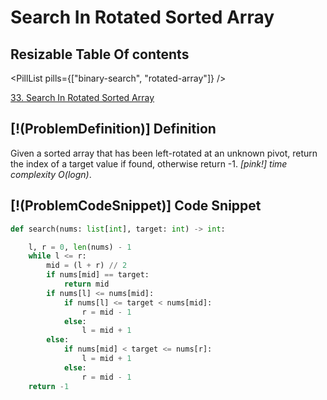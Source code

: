 # Search In Rotated Sorted Array

## Resizable Table Of contents

<DifficultyBadge difficulty="medium" />

<PillList pills={["binary-search", "rotated-array"]} />

[33. Search In Rotated Sorted Array](https://leetcode.com/problems/search-in-rotated-sorted-array)

## [!(ProblemDefinition)] Definition

Given a sorted array that has been left-rotated at an unknown pivot, return the index of a target value if found, otherwise return -1.
    *[pink!] time complexity O(logn)*.

## [!(ProblemCodeSnippet)] Code Snippet

```python meta="source=problems/33-search-in-rotated-sorted-array/solution.py"
def search(nums: list[int], target: int) -> int:

    l, r = 0, len(nums) - 1
    while l <= r:
        mid = (l + r) // 2
        if nums[mid] == target:
            return mid
        if nums[l] <= nums[mid]:
            if nums[l] <= target < nums[mid]:
                r = mid - 1
            else:
                l = mid + 1
        else:
            if nums[mid] < target <= nums[r]:
                l = mid + 1
            else:
                r = mid - 1
    return -1
```

